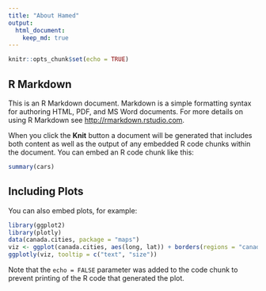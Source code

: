 ```yaml
---
title: "About Hamed"
output: 
  html_document:
    keep_md: true
---
```


```r
knitr::opts_chunk$set(echo = TRUE)
```

## R Markdown

This is an R Markdown document. Markdown is a simple formatting syntax for authoring HTML, PDF, and MS Word documents. For more details on using R Markdown see <http://rmarkdown.rstudio.com>.

When you click the **Knit** button a document will be generated that includes both content as well as the output of any embedded R code chunks within the document. You can embed an R code chunk like this:

```r
summary(cars)
```

## Including Plots

You can also embed plots, for example:

```r
library(ggplot2)
library(plotly)
data(canada.cities, package = "maps")
viz <- ggplot(canada.cities, aes(long, lat)) + borders(regions = "canada") + coord_equal() + geom_point(aes(text = name, size = pop), colour = "red", alpha = 1/2)
ggplotly(viz, tooltip = c("text", "size"))
```

Note that the `echo = FALSE` parameter was added to the code chunk to prevent printing of the R code that generated the plot.
